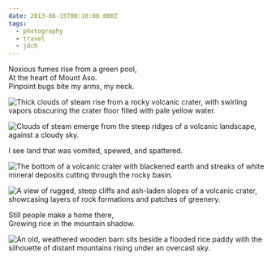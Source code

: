 ```yaml
---
date: 2013-06-15T00:10:08.000Z
tags:
  - photography
  - travel
  - jdch
---
```

Noxious fumes rise from a green pool,<br/>
At the heart of Mount Aso.<br/>
Pinpoint bugs bite my arms, my neck.

![Thick clouds of steam rise from a rocky volcanic crater, with swirling vapors obscuring the crater floor filled with pale yellow water.](../../assets/photos/20130607-IMG_8128.jpg)

![Clouds of steam emerge from the steep ridges of a volcanic landscape, against a cloudy sky.](../../assets/photos/20130607-IMG_8123.jpg)

I see land that was vomited, spewed, and spattered.

![The bottom of a volcanic crater with blackened earth and streaks of white mineral deposits cutting through the rocky basin.](../../assets/photos/20130607-IMG_8170.jpg)

![A view of rugged, steep cliffs and ash-laden slopes of a volcanic crater, showcasing layers of rock formations and patches of greenery.](../../assets/photos/20130607-IMG_8185.jpg)

Still people make a home there,<br/>
Growing rice in the mountain shadow.

![An old, weathered wooden barn sits beside a flooded rice paddy with the silhouette of distant mountains rising under an overcast sky.](../../assets/photos/20130607-IMG_8069.jpg)
